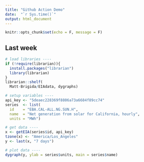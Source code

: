 ```yaml
---
title: "Github Action Demo"
date:  "`r Sys.time()`"
output: html_document
---
```


```r
knitr::opts_chunk$set(echo = F, message = F)
```

## Last week

```r
# load libraries ----
if (!require(librarian)){
  install.packages("librarian")
  library(librarian)
}
librarian::shelf(
  Matt-Brigida/EIAdata, dygraphs)

# setup variables ----
api_key <- "5deaec228369f8806a73a6684f89cc74"
series  <- list(
  id    = "EBA.CAL-ALL.NG.SUN.H",
  name  = "Net generation from solar for California, hourly",
  units = "MWh")

# get data ----
x <- getEIA(series$id, api_key)
tzone(x) <- "America/Los_Angeles"
y <- last(x, "7 days")

# plot data ----
dygraph(y, ylab = series$units, main = series$name)
```

